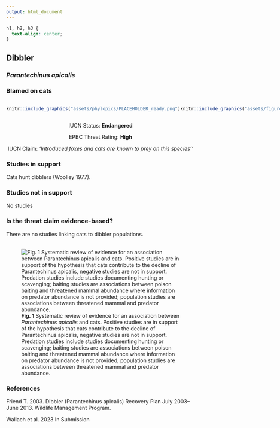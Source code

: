 ```yaml
---
output: html_document
---
```

```css
h1, h2, h3 {
  text-align: center;
}
```

## **Dibbler**
### *Parantechinus apicalis*
### Blamed on cats

:::: {style="display: flex;"}

::: {}
  ```r
  knitr::include_graphics("assets/phylopics/PLACEHOLDER_ready.png")
  ```
:::

::: {}

:::

::: {}
  ```r
  knitr::include_graphics("assets/figures/Map_Cat_Parantechinus apicalis.png")
  ```
:::

::::
<center>
IUCN Status: **Endangered**

EPBC Threat Rating: **High**

IUCN Claim: *'Introduced foxes and cats are known to prey on this species''*

</center>

### Studies in support

Cats hunt dibblers (Woolley 1977).

### Studies not in support

No studies

### Is the threat claim evidence-based?

There are no studies linking cats to dibbler populations.
<br>
<br>

![**Fig. 1**  Systematic review of evidence for an association between *Parantechinus apicalis* and cats. Positive studies are in support of the hypothesis that cats contribute to the decline of Parantechinus apicalis, negative studies are not in support. Predation studies include studies documenting hunting or scavenging; baiting studies are associations between poison baiting and threatened mammal abundance where information on predator abundance is not provided; population studies are associations between threatened mammal and predator abundance.](assets/figures/Main_Evidence_Cat_Parantechinus apicalis.png)

### References

Friend T. 2003. Dibbler (Parantechinus apicalis) Recovery Plan July 2003–June 2013. Wildlife Management Program.

Wallach et al. 2023 In Submission

